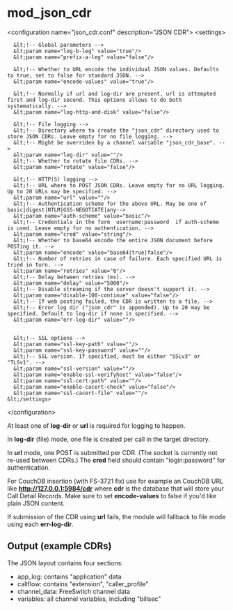 
# mod_json_cdr 

 

  &lt;configuration name="json_cdr.conf" description="JSON CDR">
    &lt;settings>

      &lt;!-- Global parameters -->
      &lt;param name="log-b-leg" value="true"/>
      &lt;param name="prefix-a-leg" value="false"/>

      &lt;!-- Whether to URL encode the individual JSON values. Defaults to true, set to false for standard JSON. -->
      &lt;param name="encode-values" value="true"/>

      &lt;!-- Normally if url and log-dir are present, url is attempted first and log-dir second. This options allows to do both systematically. -->
      &lt;param name="log-http-and-disk" value="false"/>

      &lt;!-- File logging -->
      &lt;!-- Directory where to create the "json_cdr" directory used to store JSON CDRs. Leave empty for no file logging. -->
      &lt;!-- Might be overriden by a channel variable "json_cdr_base". -->
      &lt;param name="log-dir" value=""/>
      &lt;!-- Whether to rotate file CDRs. -->
      &lt;param name="rotate" value="false"/>

      &lt;!-- HTTP(S) logging -->
      &lt;!-- URL where to POST JSON CDRs. Leave empty for no URL logging. Up to 20 URLs may be specified. -->
      &lt;param name="url" value=""/>
      &lt;!-- Authentication scheme for the above URL. May be one of basic|digest|NTLM|GSS-NEGOTIATE|any-->
      &lt;param name="auth-scheme" value="basic"/>
      &lt;!-- Credentials in the form  username:password  if auth-scheme is used. Leave empty for no authentication. -->
      &lt;param name="cred" value="string"/>
      &lt;!-- Whether to base64 encode the entire JSON document before POSTing it. -->
      &lt;param name="encode" value="base64|true|false"/>
      &lt;!-- Number of retries in case of failure. Each specified URL is tried in turn. -->
      &lt;param name="retries" value="0"/>
      &lt;!-- Delay between retries (ms). -->
      &lt;param name="delay" value="5000"/>
      &lt;!-- Disable streaming if the server doesn't support it. -->
      &lt;param name="disable-100-continue" value="false"/>
      &lt;!-- If web posting failed, the CDR is written to a file. -->
      &lt;!-- Error log dir ("json_cdr" is appended). Up to 20 may be specified. Default to log-dir if none is specified. -->
      &lt;param name="err-log-dir" value=""/>


      &lt;!-- SSL options -->
      &lt;param name="ssl-key-path" value=""/>
      &lt;param name="ssl-key-password" value=""/>
      &lt;!-- SSL version. If specified, must be either "SSLv3" or "TLSv1". -->
      &lt;param name="ssl-version" value=""/>
      &lt;param name="enable-ssl-verifyhost" value="false"/>
      &lt;param name="ssl-cert-path" value=""/>
      &lt;param name="enable-cacert-check" value="false"/>
      &lt;param name="ssl-cacert-file" value=""/>
    &lt;/settings>
  &lt;/configuration>

At least one of **log-dir** or **url** is required for logging to happen.

In **log-dir** (file) mode, one file is created per call in the target directory.

In **url** mode, one POST is submitted per CDR. (The socket is currently not re-used between CDRs.) The **cred** field should contain "login:password" for authentication.

For CouchDB insertion (with FS-3721 fix) use for example an CouchDB URL like **<http://127.0.0.1:5984/cdr>** where **cdr** is the database that will store your Call Detail Records. Make sure to set **encode-values** to false if you'd like plain JSON content.

If submission of the CDR using **url** fails, the module will fallback to file mode using each **err-log-dir**.

##  Output (example CDRs) 

The JSON layout contains four sections:

* app\_log: contains "application" data
* callflow: contains "extension", "caller\_profile"
* channel\_data: FreeSwitch channel data
* variables: all channel variables, including "billsec"


